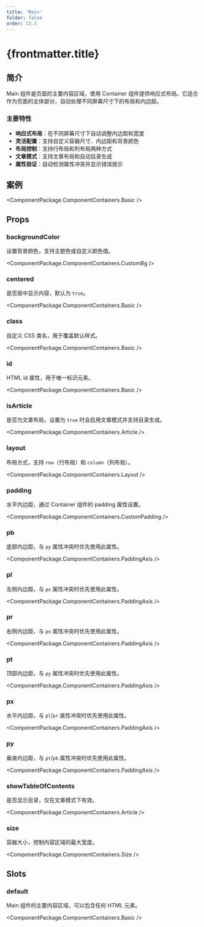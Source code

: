 ```yaml
---
title: 'Main'
folder: false
order: 13.3
---
```



# {frontmatter.title}

## 简介

Main 组件是页面的主要内容区域，使用 Container 组件提供响应式布局。它适合作为页面的主体部分，自动处理不同屏幕尺寸下的布局和内边距。

### 主要特性

- **响应式布局**：在不同屏幕尺寸下自动调整内边距和宽度
- **灵活配置**：支持自定义容器尺寸、内边距和背景颜色
- **布局控制**：支持行布局和列布局两种方式
- **文章模式**：支持文章布局和自动目录生成
- **属性验证**：自动检测属性冲突并显示错误提示

## 案例

<ComponentPackage.ComponentContainers.Basic />

## Props

### backgroundColor

设置背景颜色，支持主题色或自定义颜色值。

<ComponentPackage.ComponentContainers.CustomBg />

### centered

是否居中显示内容，默认为 `true`。

<ComponentPackage.ComponentContainers.Basic />

### class

自定义 CSS 类名，用于覆盖默认样式。

<ComponentPackage.ComponentContainers.Basic />

### id

HTML id 属性，用于唯一标识元素。

<ComponentPackage.ComponentContainers.Basic />

### isArticle

是否为文章布局，设置为 `true` 时会启用文章模式并支持目录生成。

<ComponentPackage.ComponentContainers.Article />

### layout

布局方式，支持 `row`（行布局）和 `column`（列布局）。

<ComponentPackage.ComponentContainers.Layout />

### padding

水平内边距，通过 Container 组件的 padding 属性设置。

<ComponentPackage.ComponentContainers.CustomPadding />

### pb

底部内边距，与 `py` 属性冲突时优先使用此属性。

<ComponentPackage.ComponentContainers.PaddingAxis />

### pl

左侧内边距，与 `px` 属性冲突时优先使用此属性。

<ComponentPackage.ComponentContainers.PaddingAxis />

### pr

右侧内边距，与 `px` 属性冲突时优先使用此属性。

<ComponentPackage.ComponentContainers.PaddingAxis />

### pt

顶部内边距，与 `py` 属性冲突时优先使用此属性。

<ComponentPackage.ComponentContainers.PaddingAxis />

### px

水平内边距，与 `pl`/`pr` 属性冲突时优先使用此属性。

<ComponentPackage.ComponentContainers.PaddingAxis />

### py

垂直内边距，与 `pt`/`pb` 属性冲突时优先使用此属性。

<ComponentPackage.ComponentContainers.PaddingAxis />

### showTableOfContents

是否显示目录，仅在文章模式下有效。

<ComponentPackage.ComponentContainers.Article />

### size

容器大小，控制内容区域的最大宽度。

<ComponentPackage.ComponentContainers.Size />

## Slots

### default

Main 组件的主要内容区域，可以包含任何 HTML 元素。

<ComponentPackage.ComponentContainers.Basic />
